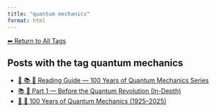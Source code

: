 ```yaml
---
title: "quantum mechanics"
format: html
---
```


[⬅ Return to All Tags](../tags.qmd)

## Posts with the tag **quantum mechanics**

- [🧭 📚 🧬 Reading Guide — 100 Years of Quantum Mechanics Series](/posts/physics/guide-100-years-quantum-mechanics.html)
- [📚 🧬 Part 1 — Before the Quantum Revolution (In-Depth)](/posts/physics/quantum-mechanics-part-1.html)
- [📘 🧬 100 Years of Quantum Mechanics (1925–2025)](/posts/physics/100-years-quantum-mechanics.html)
